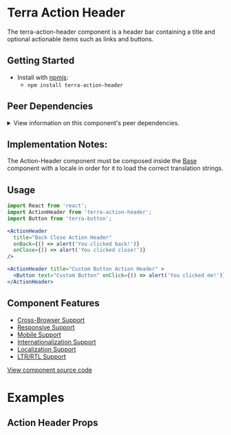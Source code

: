 

<Badge />

# Terra Action Header

The terra-action-header component is a header bar containing a title and optional actionable items such as links and buttons.

## Getting Started

- Install with [npmjs](https://www.npmjs.com):
  - `npm install terra-action-header`

<!-- AUTO-GENERATED-CONTENT:START Peer Dependencies -->
## Peer Dependencies

<details>
<summary>View information on this component's peer dependencies.</summary>

This component requires the following peer dependencies be installed in your app for the component to properly function.

| Peer Dependency | Version |
|-|-|
| react | ^16.8.5 |
| react-dom | ^16.8.5 |


</details>

<!-- AUTO-GENERATED-CONTENT:END -->

## Implementation Notes:
The Action-Header component must be composed inside the [Base][1] component with a locale in order for it to load the correct translation strings.

[1]: https://github.com/cerner/terra-core/tree/master/packages/terra-base/docs

## Usage

```jsx
import React from 'react';
import ActionHeader from 'terra-action-header';
import Button from 'terra-button';

<ActionHeader
  title="Back Close Action Header"
  onBack={() => alert('You clicked back!')}
  onClose={() => alert('You clicked close!')}
/>

<ActionHeader title="Custom Button Action Header" >
  <Button text="Custom Button" onClick={() => alert('You clicked me!')} />
</ActionHeader>
```

## Component Features

 * [Cross-Browser Support](https://github.com/cerner/terra-ui/blob/master/src/terra-dev-site/contributing/ComponentStandards.e.contributing.md#cross-browser-support)
 * [Responsive Support](https://github.com/cerner/terra-ui/blob/master/src/terra-dev-site/contributing/ComponentStandards.e.contributing.md#responsive-support)
 * [Mobile Support](https://github.com/cerner/terra-ui/blob/master/src/terra-dev-site/contributing/ComponentStandards.e.contributing.md#mobile-support)
 * [Internationalization Support](https://github.com/cerner/terra-ui/blob/master/src/terra-dev-site/contributing/ComponentStandards.e.contributing.md#internationalization-i18n-support)
 * [Localization Support](https://github.com/cerner/terra-ui/blob/master/src/terra-dev-site/contributing/ComponentStandards.e.contributing.md#internationalization-i18n-support)
 * [LTR/RTL Support](https://github.com/cerner/terra-ui/blob/master/src/terra-dev-site/contributing/ComponentStandards.e.contributing.md#ltr--rtl-support)

[View component source code](https://github.com/cerner/terra-core/tree/master/packages/terra-action-header)

# Examples

<DefaultActionHeader />

<BackActionHeader />

<BackCloseActionHeader />

<CloseActionHeader />

<MaximizeCloseActionHeader />

<MinimizeCustomButtonActionHeader />

<BackPreviousNextCloseActionHeader />

<LongWrappingTextHeader />

## Action Header Props

<PropsTable />
